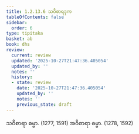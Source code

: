```yaml
---
title: 1.2.13.6 သဝိစာရဒုက
tableOfContents: false
sidebar:
  order: 6
type: tipitaka
basket: ab
book: dhs
review:
  current: review
  updated: '2025-10-27T21:47:36.405054'
  updated_by: ''
  notes: ''
  history:
  - state: review
    date: '2025-10-27T21:47:36.405054'
    updated_by: ''
    notes: ''
    previous_state: draft
---
```



<ReviewStatus review={frontmatter.review} showDetails={true} />

<HypothesisAnnotation frontmatter={frontmatter} />

<DynamicBreadcrumb />

<Division number="110" book="dhs" e="ch" v="29" p="14">

<Paragraph number="255" book="dhs">
သဝိစာရာ ဓမ္မာ. (<Emphasis>1277, 1591</Emphasis>)
</Paragraph>

<Paragraph number="256" book="dhs">
အဝိစာရာ ဓမ္မာ. (<Emphasis>1278, 1592</Emphasis>)
</Paragraph>
</Division>